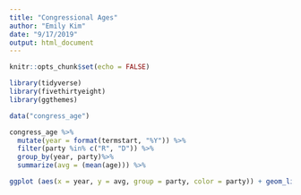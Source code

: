 ```yaml
---
title: "Congressional Ages"
author: "Emily Kim"
date: "9/17/2019"
output: html_document
---
```


```r
knitr::opts_chunk$set(echo = FALSE)
```
```r
library(tidyverse)
library(fivethirtyeight)
library(ggthemes)

```

```r
data("congress_age")

congress_age %>%
  mutate(year = format(termstart, "%Y")) %>%
  filter(party %in% c("R", "D")) %>%
  group_by(year, party)%>%
  summarize(avg = (mean(age))) %>%

ggplot (aes(x = year, y = avg, group = party, color = party)) + geom_line () + labs( title = "Average Age of Members in Congress", subtitle = "At start of term, 1947-2013", source = "538 R Package") + ylim(40,60)  + scale_x_continuous() + theme_fivethirtyeight() + scale_color_fivethirtyeight()
  
```


